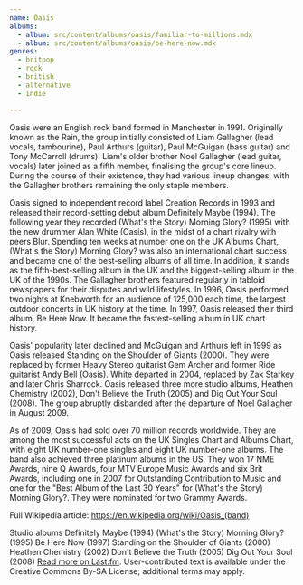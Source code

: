 ```yaml
---
name: Oasis
albums:
  - album: src/content/albums/oasis/familiar-to-millions.mdx
  - album: src/content/albums/oasis/be-here-now.mdx
genres:
  - britpop
  - rock
  - british
  - alternative
  - indie

---
```


 Oasis were an English rock band formed in Manchester in 1991. Originally known as the Rain, the group initially consisted of Liam Gallagher (lead vocals, tambourine), Paul Arthurs (guitar), Paul McGuigan (bass guitar) and Tony McCarroll (drums). Liam's older brother Noel Gallagher (lead guitar, vocals) later joined as a fifth member, finalising the group's core lineup. During the course of their existence, they had various lineup changes, with the Gallagher brothers remaining the only staple members.

Oasis signed to independent record label Creation Records in 1993 and released their record-setting debut album Definitely Maybe (1994). The following year they recorded (What's the Story) Morning Glory? (1995) with the new drummer Alan White (Oasis), in the midst of a chart rivalry with peers Blur. Spending ten weeks at number one on the UK Albums Chart, (What's the Story) Morning Glory? was also an international chart success and became one of the best-selling albums of all time. In addition, it stands as the fifth-best-selling album in the UK and the biggest-selling album in the UK of the 1990s. The Gallagher brothers featured regularly in tabloid newspapers for their disputes and wild lifestyles. In 1996, Oasis performed two nights at Knebworth for an audience of 125,000 each time, the largest outdoor concerts in UK history at the time. In 1997, Oasis released their third album, Be Here Now. It became the fastest-selling album in UK chart history.

Oasis' popularity later declined and McGuigan and Arthurs left in 1999 as Oasis released Standing on the Shoulder of Giants (2000). They were replaced by former Heavy Stereo guitarist Gem Archer and former Ride guitarist Andy Bell (Oasis). White departed in 2004, replaced by Zak Starkey and later Chris Sharrock. Oasis released three more studio albums, Heathen Chemistry (2002), Don't Believe the Truth (2005) and Dig Out Your Soul (2008). The group abruptly disbanded after the departure of Noel Gallagher in August 2009.

As of 2009, Oasis had sold over 70 million records worldwide. They are among the most successful acts on the UK Singles Chart and Albums Chart, with eight UK number-one singles and eight UK number-one albums. The band also achieved three platinum albums in the US. They won 17 NME Awards, nine Q Awards, four MTV Europe Music Awards and six Brit Awards, including one in 2007 for Outstanding Contribution to Music and one for the "Best Album of the Last 30 Years" for (What's the Story) Morning Glory?. They were nominated for two Grammy Awards.

Full Wikipedia article: https://en.wikipedia.org/wiki/Oasis_(band)

Studio albums
Definitely Maybe (1994)
(What's the Story) Morning Glory? (1995)
Be Here Now (1997)
Standing on the Shoulder of Giants (2000)
Heathen Chemistry (2002)
Don't Believe the Truth (2005)
Dig Out Your Soul (2008) <a href="https://www.last.fm/music/Oasis">Read more on Last.fm</a>. User-contributed text is available under the Creative Commons By-SA License; additional terms may apply.
 
